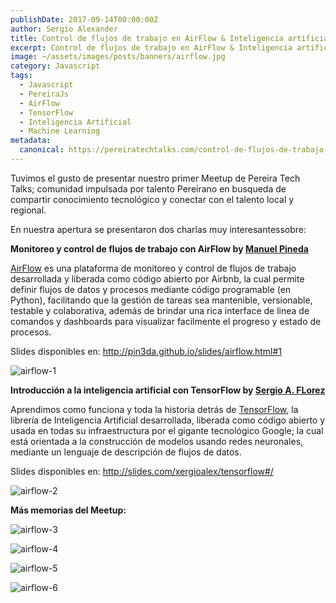 ```yaml
---
publishDate: 2017-09-14T00:00:00Z
author: Sergio Alexander
title: Control de flujos de trabajo en AirFlow & Inteligencia artificial con TensorFlow
excerpt: Control de flujos de trabajo en AirFlow & Inteligencia artificial con TensorFlow
image: ~/assets/images/posts/banners/airflow.jpg
category: Javascript
tags:
  - Javascript
  - PereiraJs
  - AirFlow
  - TensorFlow
  - Inteligencia Artificial
  - Machine Learning
metadata:
  canonical: https://pereiratechtalks.com/control-de-flujos-de-trabajo-en-airflow-inteligencia-artificial-con-tensorflow/
---
```


Tuvimos el gusto de presentar nuestro primer Meetup de Pereira Tech Talks; comunidad impulsada por talento Pereirano en busqueda de compartir conocimiento tecnológico y conectar con el talento local y regional.

En nuestra apertura se presentaron dos charlas muy interesantessobre:

**Monitoreo y control de flujos de trabajo con AirFlow by [Manuel Pineda](https://twitter.com/pin3da_)**

[AirFlow](https://airflow.apache.org/) es una plataforma de monitoreo y control de flujos de trabajo desarrollada y liberada como código abierto por Airbnb, la cual permite definir flujos de datos y procesos mediante código programable (en Python), facilitando que la gestión de tareas sea mantenible, versionable, testable y colaborativa, además de brindar una rica interface de linea de comandos y dashboards para visualizar facilmente el progreso y estado de procesos.

Slides disponibles en: http://pin3da.github.io/slides/airflow.html#1

![airflow-1](~/assets/images/posts/content/airflow-1.jpg)

**Introducción a la inteligencia artificial con TensorFlow by [Sergio A. FLorez](https://twitter.com/XergioAleX)**

Aprendimos como funciona y toda la historia detrás de [TensorFlow](https://www.tensorflow.org/), la librería de Inteligencia Artificial desarrollada, liberada como código abierto y usada en todas su infraestructura por el gigante tecnológico Google; la cual está orientada a la construcción de modelos usando redes neuronales, mediante un lenguaje de descripción de flujos de datos.

Slides disponibles en: http://slides.com/xergioalex/tensorflow#/

![airflow-2](~/assets/images/posts/content/airflow-2.jpg)

**Más memorias del Meetup:**

![airflow-3](~/assets/images/posts/content/airflow-3.jpg)

![airflow-4](~/assets/images/posts/content/airflow-4.jpg)

![airflow-5](~/assets/images/posts/content/airflow-5.jpg)

![airflow-6](~/assets/images/posts/content/airflow-6.jpg)